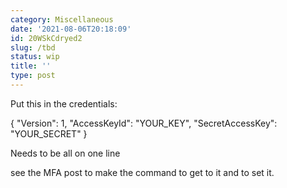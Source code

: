 ```yaml
---
category: Miscellaneous
date: '2021-08-06T20:18:09'
id: 20WSkCdryed2
slug: /tbd
status: wip
title: ''
type: post
---
```


Put this in the credentials:

{ "Version": 1, "AccessKeyId": "YOUR_KEY", "SecretAccessKey": "YOUR_SECRET" }

Needs to be all on one line

see the MFA post to make the command to get to it and to set it.